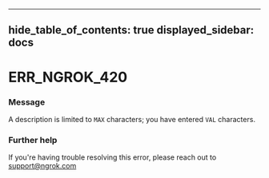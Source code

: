 

---
hide_table_of_contents: true
displayed_sidebar: docs
---


# ERR_NGROK_420

### Message
A description is limited to `MAX` characters; you have entered `VAL` characters.

<ErrorDetails />



### Further help
If you're having trouble resolving this error, please reach out to [support@ngrok.com](mailto:support@ngrok.com?subject=Help%20with%20ERR_NGROK_420)

